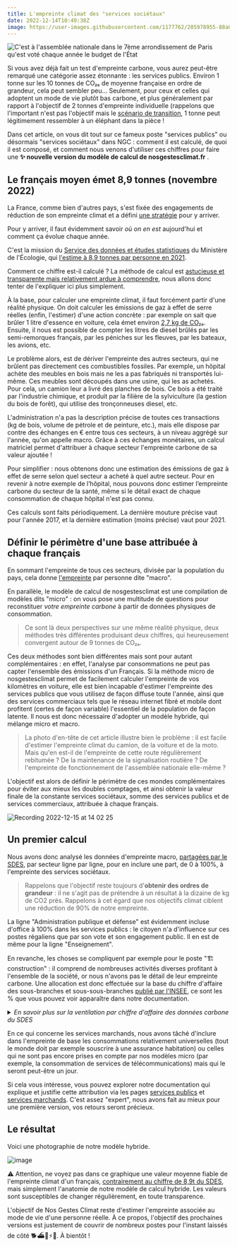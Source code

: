 ```yaml
---
title: L'empreinte climat des "services sociétaux"
date: 2022-12-14T10:49:38Z
image: https://user-images.githubusercontent.com/1177762/205978955-88a0ad61-244c-4afb-89a9-600eef3a5f1c.jpg
---
```


![C'est à l'assemblée nationale dans le 7ème arrondissement de Paris qu'est voté chaque année le budget de l'État](https://user-images.githubusercontent.com/1177762/205978955-88a0ad61-244c-4afb-89a9-600eef3a5f1c.jpg)

Si vous avez déjà fait un test d'empreinte carbone, vous aurez peut-être remarqué une catégorie assez étonnante : les services publics. Environ 1 tonne sur les 10 tonnes de CO₂ₑ de moyenne française en ordre de grandeur, cela peut sembler peu... Seulement, pour ceux et celles qui adoptent un mode de vie plutôt bas carbone, et plus généralement par rapport à l'objectif de 2 tonnes d'empreinte individuelle (rappelons que l'important n'est pas l'objectif mais le [scénario de transition](https://nosgestesclimat.fr/blog/budget), 1 tonne peut légitimement ressembler à un éléphant dans la pièce !

Dans cet article, on vous dit tout sur ce fameux poste \"services publics\" ou désormais \"services sociétaux\" dans NGC : comment il est calculé, de quoi il est composé, et comment nous venons d'utiliser ces chiffres pour faire une **✨ nouvelle version du modèle de calcul de nosgestesclimat.fr** .

## Le français moyen émet 8,9 tonnes (novembre 2022)

La France, comme bien d'autres pays, s'est fixée des engagements de réduction de son empreinte climat et a défini [une stratégie](https://www.ecologie.gouv.fr/strategie-nationale-bas-carbone-snbc) pour y arriver.

Pour y arriver, il faut évidemment savoir _où on en est_ aujourd'hui et comment ça évolue chaque année.

C'est la mission du [Service des données et études statistiques](https://www.statistiques.developpement-durable.gouv.fr/) du Ministère de l'Écologie, qui [l'estime à 8,9 tonnes par personne en 2021](https://www.statistiques.developpement-durable.gouv.fr/lempreinte-carbone-de-la-france-de-1995-2021?rubrique=27&dossier=1286).

Comment ce chiffre est-il calculé ? La méthode de calcul est [astucieuse et transparente mais relativement ardue à comprendre](https://github.com/incubateur-ademe/nosgestesclimat-site/files/9980633/methodologie_empreinte_carbone_octobre2021_0.pdf), nous allons donc tenter de l'expliquer ici plus simplement.

À la base, pour calculer une empreinte climat, il faut forcément partir d'une réalité physique. On doit calculer les émissions de gaz à effet de serre réelles (enfin, l'estimer) d'une action concrète : par exemple on sait que brûler 1 litre d'essence en voiture, cela émet environ [2,7 kg de CO₂ₑ](https://nosgestesclimat.fr/documentation/transport/voiture/thermique/empreinte-au-litre). Ensuite, il nous est possible de compter les litres de diesel brûlés par les semi-remorques français, par les péniches sur les fleuves, par les bateaux, les avions, etc.

Le problème alors, est de dériver l'empreinte des autres secteurs, qui ne brûlent pas directement ces combustibles fossiles. Par exemple, un hôpital achète des meubles en bois mais ne les a pas fabriqués ni transportés lui-même. Ces meubles sont découpés dans une usine, qui les as achetés. Pour cela, un camion leur a livré des planches de bois. Ce bois a été traité par l'industrie chimique, et produit par la filière de la sylviculture (la gestion du bois de forêt), qui utilise des tronçonneuses diesel, etc.

L'administration n'a pas la description précise de toutes ces transactions (kg de bois, volume de pétrole et de peinture, etc.), mais elle dispose par contre des échanges en € entre tous ces secteurs, à un niveau aggrégé sur l'année, qu'on appelle macro. Grâce à ces échanges monétaires, un calcul matriciel permet d'attribuer à chaque secteur l'empreinte carbone de sa valeur ajoutée !

Pour simplifier : nous obtenons donc une estimation des émissions de gaz à effet de serre selon quel secteur a acheté à quel autre secteur. Pour en revenir à notre exemple de l’hôpital, nous pouvons donc estimer l’empreinte carbone du secteur de la santé, même si le détail exact de chaque consommation de chaque hôpital n'est pas connu.

Ces calculs sont faits périodiquement. La dernière mouture précise vaut pour l'année 2017, et la dernière estimation (moins précise) vaut pour 2021.

## Définir le périmètre d'une base attribuée à chaque français

En sommant l'empreinte de tous ces secteurs, divisée par la population du pays, cela donne [l'empreinte](https://nosgestesclimat.fr/documentation/empreinte-SDES) par personne dite \"macro\".

En parallèle, le modèle de calcul de nosgestesclimat est une compilation de modèles dits \"micro\" : on vous pose une multitude de questions pour reconstituer _votre empreinte carbone_ à partir de données physiques de consommation.

> Ce sont là deux perspectives sur une même réalité physique, deux méthodes très différentes produisant deux chiffres, qui heureusement convergent autour de 9 tonnes de CO₂ₑ.

Ces deux méthodes sont bien différentes mais sont pour autant complémentaires : en effet, l'analyse par consommations ne peut pas capter l'ensemble des émissions d'un Français. Si la méthode micro de nosgestesclimat permet de facilement calculer l'empreinte de vos kilomètres en voiture, elle est bien incapable d'estimer l'empreinte des services publics que vous utilisez de façon diffuse toute l'année, ainsi que des services commerciaux tels que le réseau internet fibré et mobile dont profitent (certes de façon variable) l'essentiel de la population de façon latente. Il nous est donc nécessaire d'adopter un modèle hybride, qui mélange micro et macro.

> La photo d'en-tête de cet article illustre bien le problème : il est facile d'estimer l'empreinte climat du camion, de la voiture et de la moto. Mais qu'en est-il de l'empreinte de cette route régulièrement rebitumée ? De la maintenance de la signalisation routière ? De l'empreinte de fonctionnement de l'assemblée nationale elle-même ?

L'objectif est alors de définir le périmètre de ces mondes complémentaires pour éviter aux mieux les doubles comptages, et ainsi obtenir la valeur finale de la constante services sociétaux, somme des services publics et de services commerciaux, attribuée à chaque français.

![Recording 2022-12-15 at 14 02 25](https://user-images.githubusercontent.com/1177762/207865812-a37bbe96-2acd-4f0b-b9b5-ed64e93597da.gif)

## Un premier calcul

Nous avons donc analysé les données d'empreinte macro, [partagées par le SDES](https://www.statistiques.developpement-durable.gouv.fr/la-decomposition-de-lempreinte-carbone-de-la-demande-finale-de-la-france-par-postes-de-consommation), par secteur ligne par ligne, pour en inclure une part, de 0 à 100%, à l'empreinte des services sociétaux.

> Rappelons que l'objectif reste toujours d'**obtenir des ordres de grandeur** : il ne s'agit pas de prétendre à un résultat à la dizaine de kg de CO2 près. Rappelons à cet égard que nos objectifs climat ciblent une réduction de 90% de notre empreinte.

La ligne \"Administration publique et défense\" est évidemment incluse d'office à 100% dans les services publics : le citoyen n'a d'influence sur ces postes régaliens que par son vote et son engagement public. Il en est de même pour la ligne "Enseignement".

En revanche, les choses se compliquent par exemple pour le poste \"🏗️ construction\" : il comprend de nombreuses activités diverses profitant à l'ensemble de la société, or nous n'avons pas le détail de leur empreinte carbone. Une allocation est donc effectuée sur la base du chiffre d'affaire des sous-branches et sous-sous-branches [publié par l'INSEE](https://www.insee.fr/fr/statistiques/4226067?sommaire=4226092), ce sont les % que vous pouvez voir apparaître dans notre documentation.

<details>

<summary>
  <i>
    En savoir plus sur la ventilation par chiffre d'affaire des données carbone
    du SDES
  </i>
</summary>

> Les données fournies par le SDES donnent une empreinte carbone correspondant à ce qui est consommé sur le territoire français par branche économique (ex: E36 = réseau de distribution de l'eau = 677 kTCO₂ₑ) ou bien par groupement de branches économiques (ex: F41_43 = Construction = 54116 kTCO₂ₑ). Pour cette donnée, il y a un donc un premier niveau d'agrégation que nous avons choisi de désagréger selon la part de [chiffre d'affaire de la branche](https://www.insee.fr/fr/statistiques/4226067?sommaire=4226092) dans le groupement proposé par le SDES (ex: pour F41_43, on a F41=25%, F42=13.5%, F43=61.5%)
>
> Certaines données sont secrètes, nous avons fait l'hypothèse que ces données l'étaient également pour le calcul de l'empreinte carbone nationale. Faute d'informations supplémentaires, nous avons choisi de ne pas les considérer dans ces calculs de décomposition.
>
> Pour aller encore plus loin, nous avions parfois besoin d'un niveau de précision plus important en s'intéressant aux sous-branches économiques. En effet, si on prend l'exemple de E38 relatif à la collecte des déchets, seules les sous branches E3812 et E3822, concernant les déchets dangereux, étaient à inclure dans les services publics. Nous avons donc également utilisé la décomposition par chiffre d'affaire pour ressortir l'intensité carbone associées aux sous-branche en question au sein de E38.

</details>

En ce qui concerne les services marchands, nous avons tâché d'inclure dans l'empreinte de base les consommations relativement universelles (tout le monde doit par exemple souscrire à une assurance habitation) ou celles qui ne sont pas encore prises en compte par nos modèles micro (par exemple, la consommation de services de télécommunications) mais qui le seront peut-être un jour.

Si cela vous intéresse, vous pouvez explorer notre documentation qui explique et justifie cette attribution via les pages [services publics](https://nosgestesclimat.fr/documentation/services-publics) et [services marchands](https://nosgestesclimat.netlify.app/documentation/services-marchands). C'est assez \"expert\", nous avons fait au mieux pour une première version, vos retours seront précieux.

## Le résultat

Voici une photographie de notre modèle hybride.

![image](https://user-images.githubusercontent.com/1177762/207576758-03cfbc96-a6a2-4817-a4cb-4c4562342783.png)

⚠️ Attention, ne voyez pas dans ce graphique une valeur moyenne fiable de l'empreinte climat d'un français, [contrairement au chiffre de 8,9t du SDES](https://www.statistiques.developpement-durable.gouv.fr/lempreinte-carbone-de-la-france-de-1995-2021?rubrique=27&dossier=1286), mais simplement l'anatomie de notre modèle de calcul hybride. Les valeurs sont susceptibles de changer régulièrement, en toute transparence.

L'objectif de Nos Gestes Climat reste d'estimer l'empreinte associée au mode de vie d'une personne réelle. À ce propos, l'objectif des prochaines versions est justement de couvrir de nombreux postes pour l'instant laissés de côté 🐕️⛴️🛵⚡️🏡. À bientôt !
